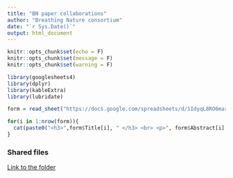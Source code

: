 ```yaml
---
title: "BN paper collaborations"
author: "Breathing Nature consortium"
date: "`r Sys.Date()`"
output: html_document
---
```


```r
knitr::opts_chunk$set(echo = F)
knitr::opts_chunk$set(message = F)
knitr::opts_chunk$set(warning = F)

```

```r
library(googlesheets4)
library(dplyr)
library(kableExtra)
library(lubridate)

form = read_sheet("https://docs.google.com/spreadsheets/d/1IdyqL8RO6mar6dwBiB8UUdGwOBTkLGALX6InE2BCC6M/edit?usp=sharing")
```

```r
for(i in 1:nrow(form)){
  cat(paste0("<h3>",form$Title[i], " </h3> <br> <p>", form$Abstract[i], " </p> <br> <p> [Link to the document](",form$Link[i], ") </p> <br> "))
}
```

### Shared files

[Link to the folder](https://drive.google.com/drive/folders/1QROEy_iNo0xjvbSrkItsXY6MCy5I4Y7O?usp=sharing)